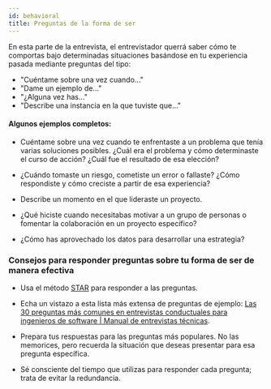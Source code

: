 ```yaml
---
id: behavioral
title: Preguntas de la forma de ser
---
```


En esta parte de la entrevista, el entrevistador querrá saber cómo te comportas bajo determinadas situaciones basándose en tu experiencia pasada mediante preguntas del tipo:

- "Cuéntame sobre una vez cuando..."
- "Dame un ejemplo de..."
- "¿Alguna vez has..."
- "Describe una instancia en la que tuviste que..."

#### Algunos ejemplos completos:

- Cuéntame sobre una vez cuando te enfrentaste a un problema que tenía varias soluciones posibles. ¿Cuál era el problema y cómo determinaste el curso de acción? ¿Cuál fue el resultado de esa elección?

- ¿Cuándo tomaste un riesgo, cometiste un error o fallaste? ¿Cómo respondiste y cómo creciste a partir de esa experiencia?

- Describe un momento en el que lideraste un proyecto.

- ¿Qué hiciste cuando necesitabas motivar a un grupo de personas o fomentar la colaboración en un proyecto específico?

- ¿Cómo has aprovechado los datos para desarrollar una estrategia?

### Consejos para responder preguntas sobre tu forma de ser de manera efectiva

- Usa el método [STAR](https://www.indeed.com/career-advice/interviewing/how-to-use-the-star-interview-response-technique) para responder a las preguntas.

- Echa un vistazo a esta lista más extensa de preguntas de ejemplo: [Las 30 preguntas más comunes en entrevistas conductuales para ingenieros de software | Manual de entrevistas técnicas](https://www.techinterviewhandbook.org/behavioral-interview-questions/).

- Prepara tus respuestas para las preguntas más populares. No las memorices, pero recuerda la situación que deseas presentar para esa pregunta específica.

- Sé consciente del tiempo que utilizas para responder cada pregunta; trata de evitar la redundancia.

